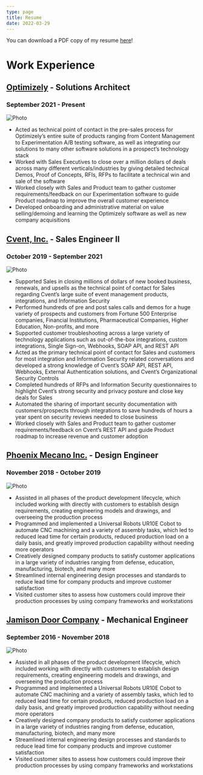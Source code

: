 ```yaml
---
type: page
title: Resume
date: 2022-03-29
---
```


You can download a PDF copy of my resume [here](https://ufile.io/ff20jjhl)!


# Work Experience
## [Optimizely](https://www.optimizely.com/) - Solutions Architect
### September 2021 - Present
<Image
  src="/images/optimizely_logo.png"
  alt="Photo"
  width={450}
  height={150}
  priority
  className="next-image"
/>

* Acted as technical point of contact in the pre-sales process for Optimizely’s entire suite of products ranging from Content Management to
Experimentation A/B testing software, as well as integrating our solutions to many other software solutions in a prospect’s technology stack
* Worked with Sales Executives to close over a million dollars of deals across many different verticals/industries by giving detailed technical
Demos, Proof of Concepts, RFIs, RFPs to facilitate a technical win and sale of the software
* Worked closely with Sales and Product team to gather customer requirements/feedback on our Experimentation software to guide Product
roadmap to improve the overall customer experience
* Developed onboarding and administrative material on value selling/demoing and learning the Optimizely software as well as new company
acquisitions

## [Cvent, Inc.](https://www.cvent.com/) - Sales Engineer II
### October 2019 - September 2021
<Image
  src="/images/cvent_logo.png"
  alt="Photo"
  width={250}
  height={166}
  priority
  className="next-image"
/>

* Supported Sales in closing millions of dollars of new booked business, renewals, and upsells as the technical point of contact for Sales regarding
Cvent’s large suite of event management products, integrations, and Information Security
* Performed hundreds of pre and post sales calls and demos for a huge variety of prospects and customers from Fortune 500 Enterprise companies, Financial Institutions, Pharmaceutical Companies, Higher Education, Non-profits, and more
* Supported customer troubleshooting across a large variety of technology applications such as out-of-the-box integrations, custom integrations,
Single Sign-on, Webhooks, SOAP API, and REST API
* Acted as the primary technical point of contact for Sales and customers for most integration and Information Security related conversations
and developed a strong knowledge of Cvent’s SOAP API, REST API, Webhooks, External Authentication solutions, and Cvent’s Organizational
Security Controls
* Completed hundreds of RFPs and Information Security questionnaires to highlight Cvent’s strong security and privacy posture and close key
deals for Sales
* Automated the sharing of important security documentation with customers/prospects through integrations to save hundreds of hours a year
spent on security reviews needed to close business
* Worked closely with Sales and Product team to gather customer requirements/feedback on Cvent’s REST API and guide Product roadmap to
increase revenue and customer adoption

## [Phoenix Mecano Inc.](https://www.phoenixmecano.com/) - Design Engineer
### November 2018 - October 2019
<Image
  src="/images/phoenix_logo.png"
  alt="Photo"
  width={600}
  height={150}
  priority
  className="next-image"
/>

* Assisted in all phases of the product development lifecycle, which included working with directly with customers to establish design requirements, creating engineering models and drawings, and overseeing the production process
* Programmed and implemented a Universal Robots UR10E Cobot to automate CNC machining and a variety of assembly tasks, which led to
reduced lead time for certain products, reduced production load on a daily basis, and greatly improved production capability without needing
more operators
* Creatively designed company products to satisfy customer applications in a large variety of industries ranging from defense, education, manufacturing, biotech, and many more
* Streamlined internal engineering design processes and standards to reduce lead time for company products and improve customer satisfaction
* Visited customer sites to assess how customers could improve their production processes by using company frameworks and workstations

## [Jamison Door Company](https://jamisondoor.com/) - Mechanical Engineer
### September 2016 - November 2018
<Image
  src="/images/jamison_logo.png"
  alt="Photo"
  width={225}
  height={112}
  priority
  className="next-image"
/>

* Assisted in all phases of the product development lifecycle, which included working with directly with customers to establish design requirements, creating engineering models and drawings, and overseeing the production process
* Programmed and implemented a Universal Robots UR10E Cobot to automate CNC machining and a variety of assembly tasks, which led to
reduced lead time for certain products, reduced production load on a daily basis, and greatly improved production capability without needing
more operators
* Creatively designed company products to satisfy customer applications in a large variety of industries ranging from defense, education, manufacturing, biotech, and many more
* Streamlined internal engineering design processes and standards to reduce lead time for company products and improve customer satisfaction
* Visited customer sites to assess how customers could improve their production processes by using company frameworks and workstations
